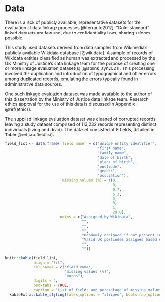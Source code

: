 # Data {#data}

There is a lack of publicly available, representative datasets for the 
evaluation of data linkage processes [@ferrante2012]. "Gold-standard" linked 
datasets are few and, due to confidentiality laws, sharing seldom possible.

This study used datasets derived from data sampled from Wikimedia's publicly 
available Wikidata database [@wikidata]. A sample of records of Wikidata 
entities classified as human was extracted and processed by the UK Ministry of 
Justice's data linkage team for the purpose of creating one or more linkage 
evaluation dataset(s) [@splink_syn2021]. This processing involved the 
duplication and introduction of typographical and other errors among duplicated 
records, emulating the errors typically found in administrative data sources.

One such linkage evaluation dataset was made available to the author of this 
dissertation by the Ministry of Justice data linkage team. Research ethics 
approval for the use of this data is discussed in Appendix \@ref(ethics).

The supplied linkage evaluation dataset was cleaned of corrupted records 
leaving a study dataset comprised of 113,232 records representing distinct 
individuals (living and dead). The dataset consisted of 8 fields, detailed 
in Table \@ref(tab:fieldlist).

```r

field_list <- data.frame(`field name` = c("unique entity identifier",
                                          "first name",
                                          "family name",
                                          "date of birth",
                                          "place of birth",
                                          "postcode",
                                          "gender",
                                          "occupation"),
                         `missing values (%)`= c(0,
                                                 0,
                                                 0.7,
                                                 5.3,
                                                 0,
                                                 0,
                                                 1,
                                                 29.6),
                         notes = c("Assigned by Wikidata",
                                   "",
                                   "",
                                   "",
                                   "Randomly assigned if not present in Wikidata source",
                                   "Valid UK postcodes assigned based on, sometimes randomly assigned, place of birth",
                                   "",
                                   ""))

knitr::kable(field_list, 
             align = "lrl",
             col.names = c("field name", 
                           "missing values (%)", 
                           "notes"),
             digits = 1,
             booktabs = TRUE,
             caption = 'List of fields and percentage of missing values in study dataset.') |> 
  kableExtra::kable_styling(latex_options = "striped", bootstrap_options = "striped")

```
